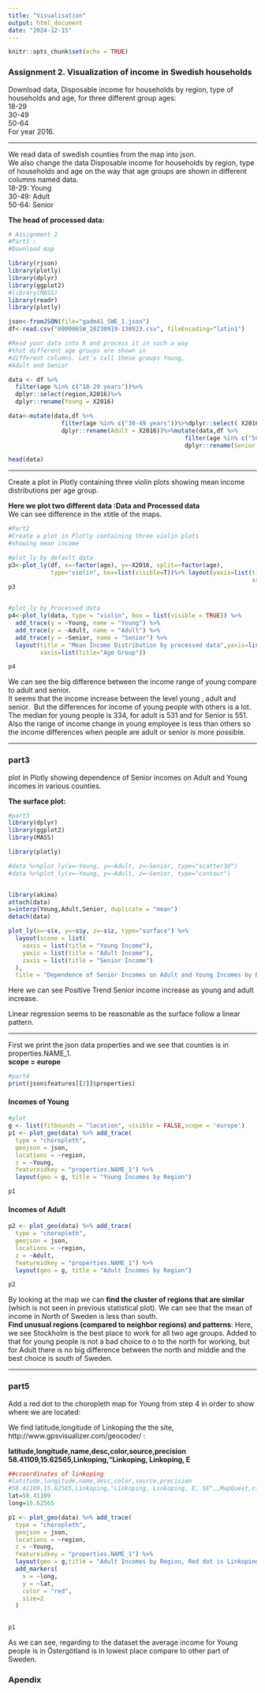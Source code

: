 ```yaml
---
title: "Visualisation"
output: html_document
date: "2024-12-15"
---
```


```r
knitr::opts_chunk$set(echo = TRUE)
```


### Assignment 2. Visualization of income in Swedish households

Download data, Disposable
income for households by region, type of households and age, for three different group ages:\
18-29\
30-49\
50-64\
For year 2016.

---

We read data of swedish counties from the map into json.\
We also change the data Disposable income for households by region, type of households and age on the way that age groups are shown in different columns named data. \
18-29: Young\
30-49: Adult\
50-64: Senior\

**The head of processed data:**

```r

# Assignment 2 
#Part1 : 
#Download map 

library(rjson)
library(plotly)
library(dplyr)
library(ggplot2)
#library(MASS)
library(readr)
library(plotly)

json<-fromJSON(file="gadm41_SWE_1.json")
df<-read.csv("000006SW_20230919-130923.csv", fileEncoding="latin1")

#Read your data into R and process it in such a way
#that different age groups are shown in
#different columns. Let’s call these groups Young,
#Adult and Senior

data <- df %>%
  filter(age %in% c("18-29 years"))%>%
  dplyr::select(region,X2016)%>%
  dplyr::rename(Young = X2016)

data<-mutate(data,df %>%
               filter(age %in% c("30-49 years"))%>%dplyr::select( X2016)%>%
               dplyr::rename(Adult = X2016))%>%mutate(data,df %>%
                                                  filter(age %in% c("50-64 years"))%>%dplyr::select( X2016)%>% 
                                                  dplyr::rename(Senior = X2016))

head(data)
```

---

Create a plot in Plotly containing three violin plots showing mean income distributions per age group.

**Here we plot two different data :Data  and Processed data **\
We can see difference in the xtitle of the maps.\

\newline
```r
#Part2
#Create a plot in Plotly containing three violin plots 
#showing mean income

#plot_ly by default data 
p3<-plot_ly(df, x=~factor(age), y=~X2016, split=~factor(age),
            type="violin", box=list(visible=T))%>% layout(yaxis=list(title="Mean income distributions"),
                                                                     xaxis=list(title="Age Group"))
p3


#plot_ly by Processed data 
p4<-plot_ly(data, type = "violin", box = list(visible = TRUE)) %>%
  add_trace(y = ~Young, name = "Young") %>%
  add_trace(y = ~Adult, name = "Adult") %>%
  add_trace(y = ~Senior, name = "Senior") %>%
  layout(title = "Mean Income Distribution by processed data",yaxis=list(title="Mean income distributions"),
         xaxis=list(title="Age Group"))

p4

```

\newline

We can see the big difference between the income range of young compare to adult and senior.\
It seems that the income increase between the level young , adult and senior.\ 
But the differences for income of young people with others is a lot.\
The median for young people is 334, for adult is 531 and for Senior is 551.\
Also the range of income change in young employee is less than others so the income differences when people are adult or senior is more possible.\


---

### part3
plot in Plotly showing dependence of Senior incomes on Adult and Young incomes in various counties.

**The surface plot:**
\newline

```r

#part3
library(dplyr)
library(ggplot2)
library(MASS)

library(plotly)

#data %>%plot_ly(x=~Young, y=~Adult, z=~Senior, type="scatter3d")
#data %>%plot_ly(x=~Young, y=~Adult, z=~Senior, type="contour")


library(akima)
attach(data)
s=interp(Young,Adult,Senior, duplicate = "mean")
detach(data)

plot_ly(x=~s$x, y=~s$y, z=~s$z, type="surface") %>%
  layout(scene = list(
    xaxis = list(title = "Young Income"),
    yaxis = list(title = "Adult Income"),
    zaxis = list(title = "Senior Income")
  ),
  title = "Dependence of Senior Incomes on Adult and Young Incomes by Region")

```


Here we can see Positive Trend Senior income increase as young and adult increase.\
 
Linear regression seems to be reasonable as the surface follow a linear pattern.\

---

First we print the json data properties and we see that counties is in properties.NAME_1.\
**scope = europe **


```r

#part4
print(json$features[[2]]$properties)
```


#### Incomes of Young 

```r
#plot
g <- list(fitbounds = "location", visible = FALSE,scope = 'europe')
p1 <- plot_geo(data) %>% add_trace(
  type = "choropleth",
  geojson = json,
  locations = ~region,
  z = ~Young,
  featureidkey = "properties.NAME_1") %>%
  layout(geo = g, title = "Young Incomes by Region")

p1
```


#### Incomes of Adult

```r
p2 <- plot_geo(data) %>% add_trace(
  type = "choropleth",
  geojson = json,
  locations = ~region,
  z = ~Adult,
  featureidkey = "properties.NAME_1") %>%
  layout(geo = g, title = "Adult Incomes by Region")

p2
```
\newline


By looking at the map we can **find the cluster of regions that are similar** (which is not seen in previous statistical plot). We can see that the mean of income in North of Sweden is less than south.\
**Find unusual regions (compared to neighbor regions) and patterns**:
Here, we see Stockholm is the best place to work for all two age groups. Added to that for young people is not a bad choice to o to the north for working, but for Adult there is no big difference between the north and middle and the best choice is south of Sweden.

---
### part5
Add a red dot to the choropleth map for Young from step 4 in order to show where we are located:\

We find latitude,longitude of Linkoping the the site,  http://www.gpsvisualizer.com/geocoder/ :\

**latitude,longitude,name,desc,color,source,precision**\
**58.41109,15.62565,Linkoping,"Linkoping, Linkoping, E**\
\newline
```r


##ccoordinates of linkoping
#latitude,longitude,name,desc,color,source,precision
#58.41109,15.62565,Linkoping,"Linkoping, Linkoping, E, SE",,MapQuest,city/town
lat=58.41109
long=15.62565

p1 <- plot_geo(data) %>% add_trace(
  type = "choropleth",
  geojson = json,
  locations = ~region,
  z = ~Young,
  featureidkey = "properties.NAME_1") %>%
  layout(geo = g,title = "Adult Incomes by Region, Red dot is Linkoping ") %>%
  add_markers(
    x = ~long,
    y = ~lat,
    color = "red",
    size=2
  )
  

p1

```

As we can see, regarding to the dataset the average income for Young people is in Östergötland is in lowest place compare to other part of Sweden.


### Apendix
```r
```
